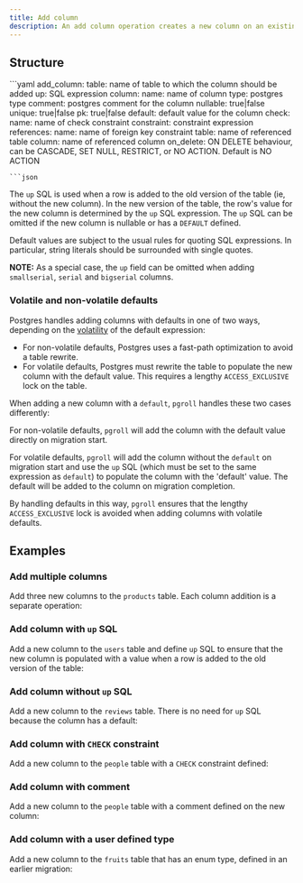 ```yaml
---
title: Add column
description: An add column operation creates a new column on an existing table.
---
```


## Structure

<YamlJsonTabs>
```yaml
add_column:
  table: name of table to which the column should be added
  up: SQL expression
  column:
    name: name of column
    type: postgres type
    comment: postgres comment for the column
    nullable: true|false
    unique: true|false
    pk: true|false
    default: default value for the column
    check:
      name: name of check constraint
      constraint: constraint expression
    references:
      name: name of foreign key constraint
      table: name of referenced table
      column: name of referenced column
      on_delete: ON DELETE behaviour, can be CASCADE, SET NULL, RESTRICT, or NO ACTION. Default is NO ACTION

```
```json
```
</YamlJsonTabs>

The `up` SQL is used when a row is added to the old version of the table (ie, without the new column). In the new version of the table, the row's value for the new column is determined by the `up` SQL expression. The `up` SQL can be omitted if the new column is nullable or has a `DEFAULT` defined.

Default values are subject to the usual rules for quoting SQL expressions. In particular, string literals should be surrounded with single quotes.

**NOTE:** As a special case, the `up` field can be omitted when adding `smallserial`, `serial` and `bigserial` columns.

### Volatile and non-volatile defaults

Postgres handles adding columns with defaults in one of two ways, depending on the [volatility](https://www.postgresql.org/docs/current/xfunc-volatility.html) of the default expression:
  * For non-volatile defaults, Postgres uses a fast-path optimization to avoid a table rewrite.
  * For volatile defaults, Postgres must rewrite the table to populate the new column with the default value. This requires a lengthy `ACCESS_EXCLUSIVE` lock on the table.

When adding a new column with a `default`, `pgroll` handles these two cases differently:

For non-volatile defaults, `pgroll` will add the column with the default value directly on migration start.

For volatile defaults, `pgroll` will add the column without the `default` on migration start and use the `up` SQL (which must be set to the same expression as `default`) to populate the column with the 'default' value. The default will be added to the column on migration completion.

By handling defaults in this way, `pgroll` ensures that the lengthy `ACCESS_EXCLUSIVE` lock is avoided when adding columns with volatile defaults.

## Examples

### Add multiple columns

Add three new columns to the `products` table. Each column addition is a separate operation:

<ExampleSnippet example="03_add_column.yaml" languange="yaml" />

### Add column with `up` SQL

Add a new column to the `users` table and define `up` SQL to ensure that the new column is populated with a value when a row is added to the old version of the table:

<ExampleSnippet example="06_add_column_to_sql_table.yaml" languange="yaml" />

### Add column without `up` SQL

Add a new column to the `reviews` table. There is no need for `up` SQL because the column has a default:

<ExampleSnippet example="17_add_rating_column.yaml" languange="yaml" />

### Add column with `CHECK` constraint

Add a new column to the `people` table with a `CHECK` constraint defined:

<ExampleSnippet
  example="26_add_column_with_check_constraint.yaml"
  languange="yaml"
/>

### Add column with comment

Add a new column to the `people` table with a comment defined on the new column:

<ExampleSnippet example="30_add_column_simple_up.yaml" languange="yaml" />

### Add column with a user defined type

Add a new column to the `fruits` table that has an enum type, defined in an earlier migration:

<ExampleSnippet example="41_add_enum_column.yaml" languange="yaml" />
